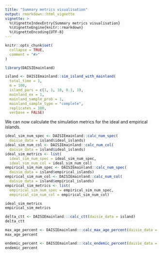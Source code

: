 ```yaml
---
title: "Summary metrics visualisation"
output: rmarkdown::html_vignette
vignette: >
  %\VignetteIndexEntry{Summary metrics visualisation}
  %\VignetteEngine{knitr::rmarkdown}
  %\VignetteEncoding{UTF-8}
---
```


```r
knitr::opts_chunk$set(
  collapse = TRUE,
  comment = "#>"
)
```

```r
library(DAISIEmainland)
```

```r
island <- DAISIEmainland::sim_island_with_mainland(
  total_time = 1,
  m = 100,
  island_pars = c(1, 1, 10, 0.1, 1),
  mainland_ex = 1,
  mainland_sample_prob = 1,
  mainland_sample_type = "complete",
  replicates = 100,
  verbose = FALSE)
```

We can now calculate the simulation metrics for the ideal and empirical islands.

```r
ideal_sim_num_spec <- DAISIEmainland::calc_num_spec(
  daisie_data = island$ideal_islands)
ideal_sim_num_col <- DAISIEmainland::calc_num_col(
  daisie_data = island$ideal_islands)
ideal_sim_metrics <- list(
  ideal_sim_num_spec = ideal_sim_num_spec,
  ideal_sim_num_col = ideal_sim_num_col)
empirical_sim_num_spec <- DAISIEmainland::calc_num_spec(
  daisie_data = island$empirical_islands)
empirical_sim_num_col <- DAISIEmainland::calc_num_col(
  daisie_data = island$empirical_islands)
empirical_sim_metrics <- list(
  empirical_sim_num_spec = empirical_sim_num_spec,
  empirical_sim_num_col = empirical_sim_num_col)

ideal_sim_metrics
empirical_sim_metrics
```

```r
delta_ctt <- DAISIEmainland:::calc_ctt(daisie_data = island)
delta_ctt
```

```r
max_age_percent <- DAISIEmainland:::calc_max_age_percent(daisie_data = island)
max_age_percent
```

```r
endemic_percent <- DAISIEmainland:::calc_endemic_percent(daisie_data = island)
endemic_percent
```
